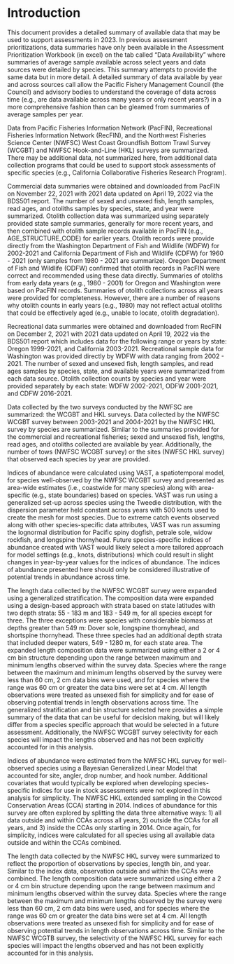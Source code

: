# Introduction

This document provides a detailed summary of available data that may be used to support assessments in 2023. In previous assessment prioritizations, data summaries have only been available in the Assessment Prioritization Workbook (in excel) on the tab called "Data Availability" where summaries of average sample available across select years and data sources were detailed by species.  This summary attempts to provide the same data but in more detail. A detailed summary of data available by year and across sources call allow the Pacific Fishery Management Council (the Council) and advisory bodies to understand the coverage of data across time (e.g., are data available across many years or only recent years?) in a more comprehensive fashion than can be gleamed from summaries of average samples per year.  

Data from Pacific Fisheries Information Network (PacFIN), Recreational Fisheries Information Network (RecFIN), and the Northwest Fisheries Science Center (NWFSC) West Coast Groundfish Bottom Trawl Survey (WCGBT) and NWFSC Hook-and-Line (HKL) surveys are summarized.  There may be additional data, not summarized here, from additional data collection programs that could be used to support stock assessments of specific species (e.g., California Collaborative Fisheries Research Program). 

Commercial data summaries were obtained and downloaded from PacFIN on November 22, 2021 with 2021 data updated on April 19, 2022 via the BDS501 report. The number of sexed and unsexed fish, length samples, read ages, and otoliths samples by species, state, and year were summarized.  Otolith collection data was summarized using separately provided state sample summaries, generally for more recent years, and then combined with otolith sample records available in PacFIN (e.g., AGE_STRUCTURE_CODE) for earlier years. Otolith records were provide directly from the Washington Department of Fish and Wildlife (WDFW) for 2002-2021 and California Department of Fish and Wildlife (CDFW) for 1960 - 2021 (only samples from 1980 - 2021 are summarize). Oregon Department of Fish and Wildlife (ODFW) confirmed that otolith records in PacFIN were correct and recommended using these data directly. Summaries of otoliths from early data years (e.g., 1980 - 2001) for Oregon and Washington were based on PacFIN records. Summaries of otolith collections across all years were provided for completeness.  However, there are a number of reasons why otolith counts in early years (e.g., 1980) may not reflect actual otoliths that could be effectively aged (e.g., unable to locate, otolith degradation).

Recreational data summaries were obtained and downloaded from RecFIN on December 2, 2021 with 2021 data updated on April 19, 2022 via the BDS501 report which includes data for the following range or years by state: Oregon 1999-2021, and California 2003-2021. Recreational sample data for Washington was provided directly by WDFW with data ranging from 2002 - 2021. The number of sexed and unsexed fish, length samples, and read ages samples by species, state, and available years were summarized from each data source. Otolith collection counts by species and year were provided separately by each state: WDFW 2002-2021, ODFW 2001-2021, and CDFW 2016-2021. 

Data collected by the two surveys conducted by the NWFSC are summarized: the WCGBT and HKL surveys. Data collected by the NWFSC WCGBT survey between 2003-2021 and 2004-2021 by the NWFSC HKL survey by species are summarized. Similar to the summaries provided for the commercial and recreational fisheries; sexed and unsexed fish, lengths, read ages, and otoliths collected are available by year. Additionally, the number of tows (NWFSC WCGBT survey) or the sites (NWFSC HKL survey) that observed each species by year are provided. 

Indices of abundance were calculated using VAST, a spatiotemporal model, for species well-observed by the NWFSC WCGBT survey and presented as area-wide estimates (i.e., coastwide for many species) along with area-specific (e.g., state boundaries) based on species. VAST was run using a generalized set-up across species using the Tweedie distribution, with the dispersion parameter held constant across years with 500 knots used to create the mesh for most species. Due to extreme catch events observed along with other species-specific data attributes, VAST was run assuming the lognormal distribution for Pacific spiny dogfish, petrale sole, widow rockfish, and longspine thornyhead. Future species-specific indices of abundance created with VAST would likely select a more tailored approach for model settings (e.g., knots, distributions) which could result in slight changes in year-by-year values for the indices of abundance. The indices of abundance presented here should only be considered illustrative of potential trends in abundance across time.   

The length data collected by the NWFSC WCGBT survey were expanded using a generalized stratification. The composition data were expanded using a design-based approach with strata based on state latitudes with two depth strata: 55 - 183 m and 183 - 549 m, for all species except for three.  The three exceptions were species with considerable biomass at depths greater than 549 m: Dover sole, longspine thornyhead, and shortspine thornyhead. These three species had an additional depth strata that included deeper waters, 549 - 1280 m, for each state area. The expanded length composition data were summarized using either a 2 or 4 cm bin structure depending upon the range between maximum and minimum lengths observed within the survey data.  Species where the range between the maximum and minimum lengths observed by the survey were less than 60 cm, 2 cm data bins were used, and for species where the range was 60 cm or greater the data bins were set at 4 cm. All length observations were treated as unsexed fish for simplicity and for ease of observing potential trends in length observations across time. The generalized stratification and bin structure selected here provides a simple summary of the data that can be useful for decision making, but will likely differ from a species specific approach that would be selected in a future assessment. Additionally, the NWFSC WCGBT survey selectivity for each species will impact the lengths observed and has not been explicitly accounted for in this analysis.

Indices of abundance were estimated from the NWFSC HKL survey for well-observed species using a Bayesian Generalized Linear Model that accounted for site, angler, drop number, and hook number. Additional covariates that would typically be explored when developing species-specific indices for use in stock assessments were not explored in this analysis for simplicity. The NWFSC HKL extended sampling in the Cowcod Conservation Areas (CCA) starting in 2014. Indices of abundance for this survey are often explored by splitting the data three alternative ways: 1) all data outside and within CCAs across all years, 2) outside the CCAs for all years, and 3) inside the CCAs only starting in 2014. Once again, for simplicity, indices were calculated for all species using all available data outside and within the CCAs combined.

The length data collected by the NWFSC HKL survey were summarized to reflect the proportion of observations by species, length bin, and year. Similar to the index data, observation outside and within the CCAs were combined. The length composition data were summarized using either a 2 or 4 cm bin structure depending upon the range between maximum and minimum lengths observed within the survey data. Species where the range between the maximum and minimum lengths observed by the survey were less than 60 cm, 2 cm data bins were used, and for species where the range was 60 cm or greater the data bins were set at 4 cm. All length observations were treated as unsexed fish for simplicity and for ease of observing potential trends in length observations across time. Similar to the NWFSC WCGTB survey, the selectivity of the NWFSC HKL survey for each species will impact the lengths observed and has not been explicitly accounted for in this analysis.


\newpage


